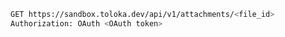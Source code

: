 ```bash
GET https://sandbox.toloka.dev/api/v1/attachments/<file_id>
Authorization: OAuth <OAuth token>
```